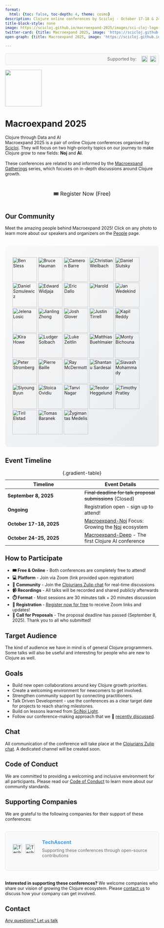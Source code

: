 ```yaml
---
format:
  html: {toc: false, toc-depth: 4, theme: cosmo}
description: Clojure online conferences by Scicloj - October 17-18 & 24-25, 2025
title-block-style: none
image: https://scicloj.github.io/macroexpand-2025/images/sci-cloj-logo-transparent.png
twitter-card: {title: Macroexpand 2025, image: 'https://scicloj.github.io/macroexpand-2025/images/sci-cloj-logo-transparent.png'}
open-graph: {title: Macroexpand 2025, image: 'https://scicloj.github.io/macroexpand-2025/images/sci-cloj-logo-transparent.png'}

---
```

<style></style><style>.printedClojure .sourceCode {
  background-color: transparent;
  border-style: none;
}
</style><style>.clay-limit-image-width .clay-image {max-width: 100%}
.clay-side-by-side .sourceCode {margin: 0}
.clay-side-by-side {margin: 1em 0}
</style>
<script src="index_files/md-default0.js" type="text/javascript"></script><script src="index_files/md-default1.js" type="text/javascript"></script>

```{=html}
<div style="display: flex; justify-content: flex-end; margin: 1rem 0; padding: 0.5rem; background: #f8f9fa; border-radius: 6px; border: 1px solid #e0e0e0;"><div style="display: flex; align-items: center; gap: 0.5rem;"><span style="font-size: 0.9rem; color: #666;">Supported by: </span><a href="#supporting-companies" key="techascent" style="display: inline-flex; align-items: center; gap: 0.5rem; margin-left: 0.5rem; text-decoration: none;"><img alt="TechAscent mark" src="images/ta-mark-red.svg" style="height: 20px; width: auto;" /><img alt="TechAscent logo" src="images/ta-type.svg" style="height: 20px; width: auto;" /></a></div></div>
```


![](images/sci-cloj-logo-transparent.svg){fig-alt="Scicloj logo" fig-align="center" width="120px"}


```{=html}
<div><style>
.people-gallery {
  display: flex;
  flex-wrap: wrap;
  gap: 8px;
  justify-content: center;
  margin: 2rem 0;
  padding: 1.5rem;
  background: linear-gradient(135deg, #f8f9fa 0%, #e9ecef 100%);
  border-radius: 12px;
}

.small-photo {
  width: 50px !important;
  height: 50px !important;
  border-radius: 50%;
  object-fit: cover;
  transition: transform 0.2s ease;
  border: 2px solid #fff;
  box-shadow: 0 2px 6px rgba(0,0,0,0.1);
}

.small-photo:hover {
  transform: scale(1.15);
}
</style><div class="main-page"><div class="conf-intro"><div class="conf-intro__title-wrapper"><h1 class="conf-intro__title">Macroexpand 2025</h1><div class="conf-intro__subtitle">Clojure through Data and AI</div></div></div><div class="conf-intro__description">Macroexpand 2025 is a pair of online Clojure conferences organised by <a href="https://scicloj.github.io/">Scicloj</a>. They will focus on two high-priority topics on our journey to make Clojure grow to new fields: <strong>Noj</strong> and <strong>AI</strong>.<br /><br />These conferences are related to and informed by the <a href="https://scicloj.github.io/docs/community/groups/macroexpand/">Macroexpand Gatherings</a> series, which focuses on in-depth discussions around Clojure growth.</div></div></div>
```



```{=html}
<div style="text-align: center; margin: 2rem 0;"><a aria-label="Register for Macroexpand 2025 conferences - opens in new window" class="btn btn-gradient" href="https://forms.gle/mQytpTua6RUPcMGb9" style="display: inline-block; text-decoration: none; font-size: 1.1rem; padding: 0.75rem 1.5rem;" target="_blank">🎟️ Register Now (Free)</a></div>
```



## Our Community

Meet the amazing people behind Macroexpand 2025! Click on any photo to learn more about our speakers and organizers on the [People](./people.html) page.

::: {.people-gallery}
[![Ben Sless](images/ben-sless.jpg){width="80px" height="80px" .person-photo}](./people.html#ben-sless)
[![Bruce Hauman](images/bruce-hauman.jpg){width="80px" height="80px" .person-photo}](./people.html#bruce-hauman)
[![Cameron Barre](images/cameron-barre.jpeg){width="80px" height="80px" .person-photo}](./people.html#cameron-barre)
[![Christian Weilbach](images/christian-weilbach.jpg){width="80px" height="80px" .person-photo}](./people.html#christian-weilbach)
[![Daniel Slutsky](images/daniel-slutsky.jpeg){width="80px" height="80px" .person-photo}](./people.html#daniel-slutsky)
[![Daniel Szmulewicz](images/daniel-szmulewicz.jpg){width="80px" height="80px" .person-photo}](./people.html#daniel-szmulewicz)
[![Edward Widjaja](images/edward-widjaja.jpg){width="80px" height="80px" .person-photo}](./people.html#edward-widjaja)
[![Eric Dallo](images/eric-dallo.jpeg){width="80px" height="80px" .person-photo}](./people.html#eric-dallo)
[![Harold](images/harold.jpeg){width="80px" height="80px" .person-photo}](./people.html#harold)
[![Jan Wedekind](images/jan-wedekind.png){width="80px" height="80px" .person-photo}](./people.html#jan-wedekind)
[![Jelena Losic](images/jelena-losic.jpeg){width="80px" height="80px" .person-photo}](./people.html#jelena-losic)
[![Jianling Zhong](images/jianling-zhong.jpeg){width="80px" height="80px" .person-photo}](./people.html#jianling-zhong)
[![Josh Glover](images/josh-glover.jpg){width="80px" height="80px" .person-photo}](./people.html#josh-glover)
[![Justin Tirrell](images/justin-tirrell.jpeg){width="80px" height="80px" .person-photo}](./people.html#justin-tirrell)
[![Kapil Reddy](images/kapil-reddy.png){width="80px" height="80px" .person-photo}](./people.html#kapil-reddyi)
[![Kira Howe](images/kira-howe.jpeg){width="80px" height="80px" .person-photo}](./people.html#kira-howe)
[![Ludger Solbach](images/ludger-solbach.jpg){width="80px" height="80px" .person-photo}](./people.html#ludger-solbach)
[![Luke Zeitlin](images/luke-zeitlin.jpg){width="80px" height="80px" .person-photo}](./people.html#luke-zeitlin)
[![Matthias Buehlmaier](images/matthias-buehlmaier.jpg){width="80px" height="80px" .person-photo}](./people.html#matthias-buehlmaier)
[![Monty Bichouna](images/monty-bichouna.jpeg){width="80px" height="80px" .person-photo}](./people.html#monty-bichouna)
[![Peter Stromberg](images/peter-stromberg.jpg){width="80px" height="80px" .person-photo}](./people.html#peter-stromberg)
[![Pierre Baille](images/pierre-baille.jpeg){width="80px" height="80px" .person-photo}](./people.html#pierre-baille)
[![Ray McDermott](images/ray-mcdermott.png){width="80px" height="80px" .person-photo}](./people.html#ray-mcdermott)
[![Shantanu Sardesai](images/shantanu-sardesai.jpeg){width="80px" height="80px" .person-photo}](./people.html#shantanu-sardesai)
[![Siavash Mohammady](images/siavash-mohammady.png){width="80px" height="80px" .person-photo}](./people.html#siavash-mohammady)
[![Siyoung Byun](images/siyoung-byun.jpg){width="80px" height="80px" .person-photo}](./people.html#siyoung-byun)
[![Stoica Ovidiu](images/stoica-ovidiu.png){width="80px" height="80px" .person-photo}](./people.html#stoica-ovidiu)
[![Tanvi Nagar](images/tanvi-nagar.jpg){width="80px" height="80px" .person-photo}](./people.html#tanvi-nagar)
[![Teodor Heggelund](images/teodor-heggelund.jpg){width="80px" height="80px" .person-photo}](./people.html#teodor-heggelund)
[![Timothy Pratley](images/timothy-pratley.jpg){width="80px" height="80px" .person-photo}](./people.html#timothy-pratley)
[![Tiril Elstad](images/tiril-elstad.png){width="80px" height="80px" .person-photo}](./people.html#tiril-elstad)
[![Tomas Baranek](images/tomas-baranek.jpg){width="80px" height="80px" .person-photo}](./people.html#tomas-baranek)
[![Žygimantas Medelis](images/zygimantas-medelis.jpeg){width="80px" height="80px" .person-photo}](./people.html#zygimantas-medelis)
:::




## Event Timeline

| **Timeline** | **Event Details** |
  |--|--|
  | **September 8, 2025** | ~~Final deadline for talk proposal submissions~~ (Closed) |
  | **Ongoing** | Registration open - sign up to attend! |
  | **October 17-18, 2025** | [Macroexpand-Noj](./macroexpand_noj.html) Focus: Growing the [Noj](https://scicloj.github.io/noj/) ecosystem |
  | **October 24-25, 2025** | [Macroexpand-Deep](./macroexpand_deep.html) - The first Clojure AI conference |
  
  : {.gradient-table}


## How to Participate

-  **🎟️ Free & Online** - Both conferences are completely free to attend!
- **💻 Platform** - Join via Zoom (link provided upon registration)
- **💬 Community** - Join the [Clojurians Zulip chat](https://scicloj.github.io/docs/community/chat/) for real-time discussions
- **📹 Recordings** - All talks will be recorded and shared publicly afterwards
- **⏱️ Format** - Most sessions are 30 minutes talk + 20 minutes discussion
- **📝 Registration** - [Register now for free](https://forms.gle/mQytpTua6RUPcMGb9) to receive Zoom links and updates!
- **📢 Call for Proposals** - The proposal deadline has passed (September 8, 2025). Thank you to all who submitted!


## Target Audience

The kind of audience we have in mind is of general Clojure programmers. Some talks will also be useful and interesting for people who are new to Clojure as well.


## Goals

* Build new open collaborations around key Clojure growth priorities.
* Create a welcoming environment for newcomers to get involved.
* Strengthen community support by connecting practitioners.
* Talk Driven Development - use the conferences as a clear target date for projects to reach sharing milestones.
* Build on lessons learned from [SciNoj Light](https://scicloj.github.io/scinoj-light-1/).
* Follow our conference-making approach that we 🎥 [recently discussed](https://www.youtube.com/watch?v=n6ICeRyXHsI).


## Chat

All communication of the conference will take place at the [Clojurians Zulip chat](https://scicloj.github.io/docs/community/chat/). A dedicated channel will be created soon.


## Code of Conduct

We are committed to providing a welcoming and inclusive environment for all participants. Please read our [Code of Conduct](./code_of_conduct.html) to learn more about our community standards.


## Supporting Companies {#supporting-companies}

We are grateful to the following companies for their support of these conferences:


```{=html}
<div style="margin: 2rem 0; padding: 1.5rem; background: #f8f9fa; border-radius: 8px; border: 1px solid #e0e0e0;"><div key="techascent" style="margin-bottom: 1rem; display: flex; align-items: center; gap: 1.5rem;"><div style="display: flex; align-items: center; gap: 0.75rem; flex-shrink: 0;"><a href="https://techascent.com/" target="_blank"><img alt="TechAscent mark" src="images/ta-mark-red.svg" style="height: 30px; width: auto;" /></a><a href="https://techascent.com/" target="_blank"><img alt="TechAscent logo" src="images/ta-type.svg" style="height: 30px; width: auto;" /></a></div><div><h3 style="margin: 0 0 0.5rem 0;"><a href="https://techascent.com/" style="color: #4299e1; text-decoration: none;" target="_blank">TechAscent</a></h3><p style="margin: 0; color: #666;">Supporting these conferences through open-source contributions</p></div></div></div>
```


**Interested in supporting these conferences?** We welcome companies who share our vision of growing the Clojure ecosystem. Please [contact us](https://scicloj.github.io/docs/community/contact/) to discuss how your company can get involved.


## Contact

[Any questions? Let us talk](https://scicloj.github.io/docs/community/contact/){class="btn btn-gradient" target="_blank"}